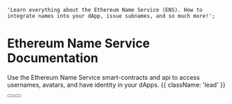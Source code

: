 
    'Learn everything about the Ethereum Name Service (ENS). How to integrate names into your dApp, issue subnames, and so much more!';

# Ethereum Name Service Documentation

Use the Ethereum Name Service smart-contracts and api to access usernames, avatars, and have identity in your dApps. {{ className: 'lead' }}

<VideoComponent src="https://v3x.space/ens-docs/intro1.mp4" />

<div className="not-prose mb-16 mt-6 flex gap-3">
    <Button href="/web/quickstart" arrow="right" children="Quickstart dApp" />
    <Button href="/web/libraries" variant="outline" children="Explore Libraries" />
</div>
